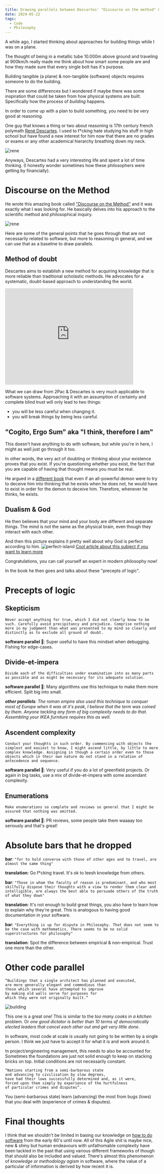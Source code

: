 ```yaml
---
title: Drawing parallels between Descartes' "Discourse on the method" & software development
date: 2024-05-22
tags:
  - Code
  - Philosophy
---
```


A while ago, I started thinking about approaches for building things while I was on a plane.

The thought of being in a metallic tube 10.000m above ground and traveling at 900km/h really made me think about how smart some people are and how they made sure that every single bolt has it's purpose.

Building tangible (a plane) & non-tangible (software) objects requires someone to do the building.

There are some differences but I wondered if maybe there was some inspiration that could be taken from how physical systems are built. Specifically how the process of _building_ happens.

In order to come up with a plan to build something, you need to be very good at reasoning.

One guy that knows a thing or two about reasoning is 17th century french polymath [René Descartes](https://en.wikipedia.org/wiki/Ren%C3%A9_Descartes). I used to f*cking hate studying his stuff in high school but have found a new interest for him now that there are no grades or exams or any other academical hierarchy breathing down my neck.

![rene](rene-descartes.webp)

Anyways, Descartes had a very interesting life and spent a lot of time thinking. (I honestly wonder sometimes how these philosophers were getting by financially).

# Discourse on the Method

He wrote this amazing book called ["Discourse on the Method"](https://en.wikipedia.org/wiki/Discourse_on_the_Method) and it was exactly what I was looking for. He basically delves into his approach to the scientific method and philosophical inquiry.

![rene](discours.jpeg)

Here are some of the general points that he goes through that are not necessarily related to software, but more to reasoning in general, and we can use that as a baseline to draw parallels.

## Method of doubt

Descartes aims to establish a new method for acquiring knowledge that is more reliable than traditional scholastic methods. He advocates for a systematic, doubt-based approach to understanding the world.

<iframe
  width="420"
  height="315"
  src="https://www.youtube.com/embed/DO2ojvU-UaI"
  frameborder="0"
  allow="autoplay; encrypted-media"
  allowfullscreen>
</iframe>

What we can draw from 2Pac & Descartes is very much applicable to software systems. Approaching it with an assumption of certainty and complete blind trust will only lead to two things:
- you will be less careful when changing it.
- you will break things by being less careful.



## "Cogito, Ergo Sum" aka "I think, therefore I am"

This doesn't have anything to do with software, but while you're in here, I might as well just go through it too.

In other words, the very act of doubting or thinking about your existence proves that you exist. If you're questioning whether you exist, the fact that you are capable of having that thought means you must be real.

He argued in a [different book](https://en.wikipedia.org/wiki/Meditations_on_First_Philosophy) that even if an all-powerful demon were to try to deceive him into thinking that he exists when he does not, he would have to exist in order for the demon to deceive him. Therefore, whenever he thinks, he exists.


## Dualism & God 

He then believes that your mind and your body are different and separate things. The mind is not the same as the physical brain, even though they interact with each other.

And then this picture explains it pretty well about why God is perfect according to him.
![perfect-island](perfect-island.jpeg)
[Cool article about this subject if you want to learn more](https://www.blacksacademy.net/pages/px-018-pxqron-ontological-argument.php)

Congratulations, you can call yourself an expert in modern philosophy now!

In the book he then goes and talks about these "precepts of logic".

# Precepts of logic

## Skepticism

`Never accept anything for true, which I did not clearly know to be such. Carefully avoid precipitancy and prejudice.
Comprise nothing more in my judgment than what was presented to my mind so clearly and distinctly as to exclude all ground of doubt.`

**software parallel 🤖**: Super useful to have this mindset when debugging. Fishing for edge-cases.

## Divide-et-impera

`Divide each of the difficulties under examination into as many parts as possible and as might be necessary for its adequate solution.`

**software parallel 🤖**: Many algorithms use this technique to make them more efficient. Split big into small.

_**other parallels**: The roman empire also used this technique to conquer most of Europe when it was at it's peak, I believe that the term was coined by them. Anyone tackling any form of big complexity needs to do that. Assembling your IKEA furniture requires this as well._

## Ascendent complexity

`Conduct your thoughts in such order. By commencing with objects the simplest and easiest to know, I might ascend little, by little to more complex knowledge. Assigning in though a certain order even to those objects which in their own nature do not stand in a relation of antecedence and sequence.`

**software parallel 🤖**: Very useful if you do a lot of greenfield projects. Or again in big tasks, use a mix of divide-et-impera with some ascendant complexity.

## Enumerations

`Make enumerations so complete and reviews so general that I might be assured that nothing was omitted.`

**software parallel 🤖**: PR reviews, some people take them waaaay too seriously and that's great!

# Absolute bars that he dropped

**bar**: `"for to hold converse with those of other ages and to travel, are almost the same thing"`

**translation**: Go f*cking travel. It's ok to leesh knowledge from others.


**bar**: `"Those in whom the faculty of reason is predominant, and who most skilfully dispose their thoughts with a view to render them clear and intelligible, are always the best able to persuade others of the truth of what they down"`

**translation**: It's not enough to build great things, you also have to learn how to explain why they're great. This is analogous to having good documentation in your software.

**bar**: `"Everything is up for dispute in Philosophy. That does not seem to be the case with mathematics. There seems to be no solid superstructures for philosophy"`

**translation**: Spot the difference between empirical & non-empirical. Trust one more than the other.

# Other code parallel

```
“Buildings that a single architect has planned and executed,
are more generally elegant and commodious than
those which several have attempted to improve
by making old walls serve for purposes for
which they were not originally built.”
```

![building](building.jpeg)

This one is a great one! This is similar to the _too many cooks in a kitchen_ problem. Or _one good dictator is better than 10 terms of democratically elected leaders that cancel each other out and get very little done_.

In software, most code at scale is usually not going to be written by a single person. I think we just have to accept it for what it is and work around it.

In project/engineering management, this needs to also be accounted for. Sometimes the foundations are just not solid enough to keep on stacking bricks on top.
Initial conditions are not necessarily constant.

```
“Nations starting from a semi-barbarous state
and advancing to civilisation by slow degrees,
have had their lows successfully determined and, as it were,
forced upon them simply by experience of the hurtfulness
of particular crimes and disputes”.
```

You (semi-barbarous state) learn (advancing) the most from bugs (lows) that you deal with (experience of crimes & disputes).


# Final thoughts

I think that we shouldn't be limited in basing our knowledge on [how to do software](https://en.wikipedia.org/wiki/The_Pragmatic_Programmer) from the early 60's until now. All of this Agile shit is maybe nice, new & shiny but human endeavours with unfathomable complexity have been tackled in the past that using various different frameworks of though that should also be included and valued. There's almost this phenomenon of _knowledge or methodology agism_ in software, where the value of a particular of information is derived by how recent it is.
